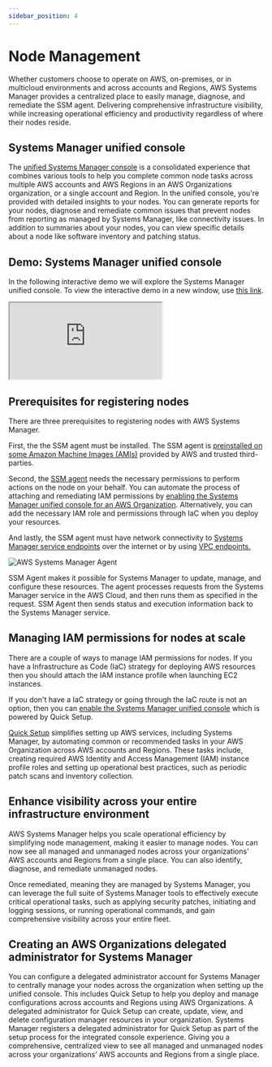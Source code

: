 ```yaml
---
sidebar_position: 4
---
```


# Node Management

Whether customers choose to operate on AWS, on-premises, or in multicloud environments and across accounts and Regions, AWS Systems Manager provides a centralized place to easily manage, diagnose, and remediate the SSM agent. Delivering comprehensive infrastructure visibility, while increasing operational efficiency and productivity regardless of where their nodes reside.

## Systems Manager unified console

The [unified Systems Manager console](https://docs.aws.amazon.com/systems-manager/latest/userguide/systems-manager-unified-console.html) is a consolidated experience that combines various tools to help you complete common node tasks across multiple AWS accounts and AWS Regions in an AWS Organizations organization, or a single account and Region. In the unified console, you're provided with detailed insights to your nodes. You can generate reports for your nodes, diagnose and remediate common issues that prevent nodes from reporting as managed by Systems Manager, like connectivity issues. In addition to summaries about your nodes, you can view specific details about a node like software inventory and patching status.

## Demo: Systems Manager unified console

In the following interactive demo we will explore the Systems Manager unified console. To view the interactive demo in a new window, use [this link](https://aws-cloudops.storylane.io/share/1xr2aepwsitb).

<div>
<script async src="https://js.storylane.io/js/v2/storylane.js"></script>
  <div class="sl-embed"  style={{position: "relative",paddingBottom: "56.25%",width: "100%",height: "0",transform: "scale(1)"}}>
   <iframe loading="lazy" class="sl-demo" src="https://aws-cloudops.storylane.io/demo/1xr2aepwsitb?embed=inline" name="sl-embed" allow="fullscreen" allowfullscreen style={{position: "absolute",top: "0",left: "0",width: "100%",height: "100%",border: "1px solid rgba(63,95,172,0.35)",boxShadow: "0px 0px 18px rgba(26, 19, 72, 0.15)",borderRadius: "10px;box-sizing:border-box"}}>
    </iframe>
    </div>
</div>

## Prerequisites for registering nodes

There are three prerequisites to registering nodes with AWS Systems Manager.

First, the the SSM agent must be installed. The SSM agent is [preinstalled on some Amazon Machine Images (AMIs)](https://docs.aws.amazon.com/systems-manager/latest/userguide/ami-preinstalled-agent.html) provided by AWS and trusted third-parties.

Second, the [SSM agent](https://docs.aws.amazon.com/systems-manager/latest/userguide/ssm-agent.html) needs the necessary permissions to perform actions on the node on your behalf. You can automate the process of attaching and remediating IAM permissions by [enabling the Systems Manager unified console for an AWS Organization](https://docs.aws.amazon.com/systems-manager/latest/userguide/systems-manager-setting-up-organizations.html). Alternatively, you can add the necessary IAM role and permissions through IaC when you deploy your resources.

And lastly, the SSM agent must have network connectivity to [Systems Manager service endpoints](https://docs.aws.amazon.com/general/latest/gr/ssm.html) over the internet or by using [VPC endpoints.](https://docs.aws.amazon.com/systems-manager/latest/userguide/setup-create-vpc.html)

![AWS Systems Manager Agent](/img/guides/centralized-operations-management/node-management/BP-Node-Mgmt-1.png "AWS Systems Manager Agent")

SSM Agent makes it possible for Systems Manager to update, manage, and configure these resources. The agent processes requests from the Systems Manager service in the AWS Cloud, and then runs them as specified in the request. SSM Agent then sends status and execution information back to the Systems Manager service.

## Managing IAM permissions for nodes at scale

There are a couple of ways to manage IAM permissions for nodes. If you have a Infrastructure as Code (IaC) strategy for deploying AWS resources then you should attach the IAM instance profile when launching EC2 instances.

If you don't have a IaC strategy or going through the IaC route is not an option, then you can [enable the Systems Manager unified console](https://docs.aws.amazon.com/systems-manager/latest/userguide/systems-manager-setting-up-organizations.html) which is powered by Quick Setup.

[Quick Setup](https://docs.aws.amazon.com/systems-manager/latest/userguide/systems-manager-quick-setup.html) simplifies setting up AWS services, including Systems Manager, by automating common or recommended tasks in your AWS Organization across AWS accounts and Regions. These tasks include, creating required AWS Identity and Access Management (IAM) instance profile roles and setting up operational best practices, such as periodic patch scans and inventory collection.

## Enhance visibility across your entire infrastructure environment

AWS Systems Manager helps you scale operational efficiency by simplifying node management, making it easier to manage nodes. You can now see all managed and unmanaged nodes across your organizations' AWS accounts and Regions from a single place. You can also identify, diagnose, and remediate unmanaged nodes.

Once remediated, meaning they are managed by Systems Manager, you can leverage the full suite of Systems Manager tools to effectively execute critical operational tasks, such as applying security patches, initiating and logging sessions, or running operational commands, and gain comprehensive visibility across your entire fleet.

## Creating an AWS Organizations delegated administrator for Systems Manager

You can configure a delegated administrator account for Systems Manager to centrally manage your nodes across the organization when setting up the unified console. This includes Quick Setup to help you deploy and manage configurations across accounts and Regions using AWS Organizations. A delegated administrator for Quick Setup can create, update, view, and delete configuration manager resources in your organization. Systems Manager registers a delegated administrator for Quick Setup as part of the setup process for the integrated console experience. Giving you a comprehensive, centralized view to see all managed and unmanaged nodes across your organizations’ AWS accounts and Regions from a single place.
